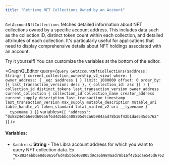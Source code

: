 ```yaml
---
title: "Retrieve NFT Collections Owned by an Account"
---
```




`GetAccountNftCollections` fetches detailed information about NFT collections owned by a specific account address. This includes data such as the collection ID, distinct token count within each collection, and detailed attributes of each collection. It's particularly useful for applications that need to display comprehensive details about NFT holdings associated with an account.

<Aside type="note">
  Try it yourself! You can customize the variables at the bottom of the editor.
</Aside>

<GraphQLEditor
  query={`query GetAccountNftCollections($address: String) {
  current_collection_ownership_v2_view(
    where: { owner_address: { _eq: $address } }
    limit: 1000000
    offset: 0
    order_by: [{ last_transaction_version: desc }, { collection_id: asc }]
  ) {
    collection_id
    distinct_tokens
    last_transaction_version
    owner_address
    current_collection {
      collection_id
      collection_name
      creator_address
      current_supply
      description
      last_transaction_timestamp
      last_transaction_version
      max_supply
      mutable_description
      mutable_uri
      table_handle_v1
      token_standard
      total_minted_v2
      uri
      __typename
    }
    __typename
  }
}`}
  variables={`{
  "address": "0x8824ebb6e0d60656f6d4d5bbc408805d9ca6b984aad78b16f42b1dae545d6762"
}`}
/>

#### Variables:

- `$address`: **String** - The Libra account address for which you want to query NFT collection data. Ex. `"0x8824ebb6e0d60656f6d4d5bbc408805d9ca6b984aad78b16f42b1dae545d6762"`
